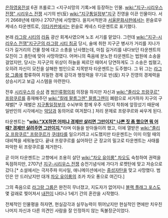 [[은하영웅전설]] 6권 프롤로그 <지구쇠망의 기록>에 등장하는 인물. [[wiki:"지구-시리우스 전쟁" 시리우스 전쟁]] 시기의 반(反) [[wiki:"지구통일정부"지구]] 진영을 이끈 인물이다. 서기 2668년에 태어나 2707년에 사망했다. 을지서적판과 [[서울문화사]]판에서는 윈슬로우 케네스 타운젠트로, [[이타카]]판에서는 윈슬로 케네스 타운젠트로 표기했다.

본래 [[라그랑 시티]]의 [[라듐]] 광산 회계사였으며 노조 서기를 맡았다. 그런데 [[wiki:"지구-시리우스 전쟁"지구군의 라그랑 시티 침공]] 당시, 술에 취한 지구군 병사가 거리를 지나가다가 길거리의 건물 창에 대고 소총을 난사했는데, 마침 길거리를 내다보던 타운젠트의 모친이 그 총탄에 맞아 사망하였다. 어머니의 죽음에 분노한 타운젠트는 법원에 소송을 걸었지만, 당시는 지구군의 위상이 하늘을 찌르던 때여서 당연하게도 그 소송은 씹혔고, 오히려 자신이 모친을 살해한 범인으로 지목받자 타운젠트는 도주했다. 그 뒤 그는 [[라그랑 그룹]]에 합류하여 치밀한 경제 감각과 행정력을 무기로 반(反) 지구 진영의 경제력을 상승시키고 보급 시스템을 마련한다.

전후 [[시리우스]]의 [[수상]] 겸 [[범인류평의회]] 의장을 하지만 자신과 [[wiki:"졸리오 프랑쿠르" 프랑쿠르]]를 중재해주던 [[wiki:"칼레 팔름그렌" 팔름그렌]]이 폐렴으로 서거하자 지구의 구 재벌[* 구 재벌은 [[지구통일정부]]의 수뇌부와 함께 우주 식민지 착취에 앞장섰기 때문에 일반인의 시각에서는 [[악당]]과 동의어로 여겨졌다.] 처리 문제로 프랑쿠르와 싸우게 된다.

타운젠트는 '''"[[wiki:"XX하면 어떠냐 경제만 살리면 그만이지" 나쁜 짓 좀 했으면 뭐 어때? 경제만 살려주면 그만이지.]]"'''라며 이들을 받아들이려 했고, 이에 열받은 [[wiki:"졸리오 프랑쿠르" 프랑쿠르]]가 [[쿠데타]]를 일으키려고 시도했지만 타운젠트는 이미 이럴 때의 대비책을 세워놓았다. 끝내 프랑쿠르를 싫어하던 군 장교의 밀고로 타운젠트는 사태를 파악한 뒤 프랑쿠르를 제거한다.

곧 이어 타운젠트는 고향에서 조용히 살던 [[wiki:"차오 유이룽" 차오]]도 숙청하여 권력을 독점하지만, 2707년 [[지구-시리우스 전쟁]] 승전기념식에 가다가 로켓탄에 맞고 저승으로 갔다.[* 소설에서는 극저주파 미사일, 애니메이션에서는 [[중성자탄]]을 맞고 사망했다. 범인은 안 드러났지만 대개 [[차오 유이룽]]의 조카 차오 퐁으로 여긴다.]

그의 죽음으로 [[라그랑 그룹]]은 완전히 무너졌고, 지도자가 없어지니 [[블랙 플래그 포스]]도 몇 갈래로 찢어져서 [[내전]]이 나타나 1세기 간의 혼란을 시작했다.

전체적인 인물평을 하자면, 현실감각과 실무능력이 뛰어났지만 현실적인 면에만 치우친 나머지 자신과 다른 의견인 사람을 잘 인정하지 않는 독불장군이었다.
